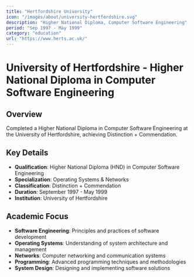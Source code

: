 ```yaml
---
title: "Hertfordshire University"
icon: "/images/about/university-hertfordshire.svg"
description: "Higher National Diploma, Computer Software Engineering"
period: "Sep 1997 - May 1999"
category: "education"
url: "https://www.herts.ac.uk/"
---
```


# University of Hertfordshire - Higher National Diploma in Computer Software Engineering

## Overview

Completed a Higher National Diploma in Computer Software Engineering at the University of Hertfordshire, achieving Distinction + Commendation.

## Key Details

- **Qualification**: Higher National Diploma (HND) in Computer Software Engineering
- **Specialization**: Operating Systems & Networks
- **Classification**: Distinction + Commendation
- **Duration**: September 1997 - May 1999
- **Institution**: University of Hertfordshire

## Academic Focus

- **Software Engineering**: Principles and practices of software development
- **Operating Systems**: Understanding of system architecture and management
- **Networks**: Computer networking and communication systems
- **Programming**: Advanced programming techniques and methodologies
- **System Design**: Designing and implementing software solutions

 
 